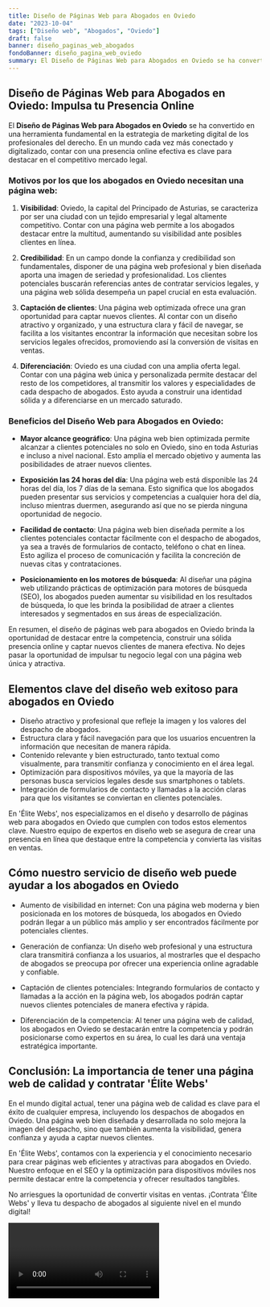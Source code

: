 ```yaml
---
title: Diseño de Páginas Web para Abogados en Oviedo
date: "2023-10-04"
tags: ["Diseño web", "Abogados", "Oviedo"]
draft: false
banner: diseño_paginas_web_abogados
fondoBanner: diseño_pagina_web_oviedo
summary: El Diseño de Páginas Web para Abogados en Oviedo se ha convertido en una herramienta fundamental en la estrategia de marketing digital de los profesionales del derecho. En un mundo cada vez más conectado y digitalizado, contar con una presencia online efectiva es clave para destacar en el competitivo mercado legal.
---
```



## Diseño de Páginas Web para Abogados en Oviedo: Impulsa tu Presencia Online

El **Diseño de Páginas Web para Abogados en Oviedo** se ha convertido en una herramienta fundamental en la estrategia de marketing digital de los profesionales del derecho. En un mundo cada vez más conectado y digitalizado, contar con una presencia online efectiva es clave para destacar en el competitivo mercado legal.

### Motivos por los que los abogados en Oviedo necesitan una página web:

1. **Visibilidad**: Oviedo, la capital del Principado de Asturias, se caracteriza por ser una ciudad con un tejido empresarial y legal altamente competitivo. Contar con una página web permite a los abogados destacar entre la multitud, aumentando su visibilidad ante posibles clientes en línea.

2. **Credibilidad**: En un campo donde la confianza y credibilidad son fundamentales, disponer de una página web profesional y bien diseñada aporta una imagen de seriedad y profesionalidad. Los clientes potenciales buscarán referencias antes de contratar servicios legales, y una página web sólida desempeña un papel crucial en esta evaluación.

3. **Captación de clientes**: Una página web optimizada ofrece una gran oportunidad para captar nuevos clientes. Al contar con un diseño atractivo y organizado, y una estructura clara y fácil de navegar, se facilita a los visitantes encontrar la información que necesitan sobre los servicios legales ofrecidos, promoviendo así la conversión de visitas en ventas.

4. **Diferenciación**: Oviedo es una ciudad con una amplia oferta legal. Contar con una página web única y personalizada permite destacar del resto de los competidores, al transmitir los valores y especialidades de cada despacho de abogados. Esto ayuda a construir una identidad sólida y a diferenciarse en un mercado saturado.

### Beneficios del Diseño Web para Abogados en Oviedo:

- **Mayor alcance geográfico**: Una página web bien optimizada permite alcanzar a clientes potenciales no solo en Oviedo, sino en toda Asturias e incluso a nivel nacional. Esto amplía el mercado objetivo y aumenta las posibilidades de atraer nuevos clientes.

- **Exposición las 24 horas del día**: Una página web está disponible las 24 horas del día, los 7 días de la semana. Esto significa que los abogados pueden presentar sus servicios y competencias a cualquier hora del día, incluso mientras duermen, asegurando así que no se pierda ninguna oportunidad de negocio.

- **Facilidad de contacto**: Una página web bien diseñada permite a los clientes potenciales contactar fácilmente con el despacho de abogados, ya sea a través de formularios de contacto, teléfono o chat en línea. Esto agiliza el proceso de comunicación y facilita la concreción de nuevas citas y contrataciones.

- **Posicionamiento en los motores de búsqueda**: Al diseñar una página web utilizando prácticas de optimización para motores de búsqueda (SEO), los abogados pueden aumentar su visibilidad en los resultados de búsqueda, lo que les brinda la posibilidad de atraer a clientes interesados y segmentados en sus áreas de especialización.

En resumen, el diseño de páginas web para abogados en Oviedo brinda la oportunidad de destacar entre la competencia, construir una sólida presencia online y captar nuevos clientes de manera efectiva. No dejes pasar la oportunidad de impulsar tu negocio legal con una página web única y atractiva.

<GifSeo />

<Cta />

## Elementos clave del diseño web exitoso para abogados en Oviedo

- Diseño atractivo y profesional que refleje la imagen y los valores del despacho de abogados.
- Estructura clara y fácil navegación para que los usuarios encuentren la información que necesitan de manera rápida.
- Contenido relevante y bien estructurado, tanto textual como visualmente, para transmitir confianza y conocimiento en el área legal.
- Optimización para dispositivos móviles, ya que la mayoría de las personas busca servicios legales desde sus smartphones o tablets.
- Integración de formularios de contacto y llamadas a la acción claras para que los visitantes se conviertan en clientes potenciales.

En 'Élite Webs', nos especializamos en el diseño y desarrollo de páginas web para abogados en Oviedo que cumplen con todos estos elementos clave. Nuestro equipo de expertos en diseño web se asegura de crear una presencia en línea que destaque entre la competencia y convierta las visitas en ventas.

## Cómo nuestro servicio de diseño web puede ayudar a los abogados en Oviedo

- Aumento de visibilidad en internet: Con una página web moderna y bien posicionada en los motores de búsqueda, los abogados en Oviedo podrán llegar a un público más amplio y ser encontrados fácilmente por potenciales clientes.

- Generación de confianza: Un diseño web profesional y una estructura clara transmitirá confianza a los usuarios, al mostrarles que el despacho de abogados se preocupa por ofrecer una experiencia online agradable y confiable.

- Captación de clientes potenciales: Integrando formularios de contacto y llamadas a la acción en la página web, los abogados podrán captar nuevos clientes potenciales de manera efectiva y rápida.

- Diferenciación de la competencia: Al tener una página web de calidad, los abogados en Oviedo se destacarán entre la competencia y podrán posicionarse como expertos en su área, lo cual les dará una ventaja estratégica importante.

## Conclusión: La importancia de tener una página web de calidad y contratar 'Élite Webs'

En el mundo digital actual, tener una página web de calidad es clave para el éxito de cualquier empresa, incluyendo los despachos de abogados en Oviedo. Una página web bien diseñada y desarrollada no solo mejora la imagen del despacho, sino que también aumenta la visibilidad, genera confianza y ayuda a captar nuevos clientes.

En 'Élite Webs', contamos con la experiencia y el conocimiento necesario para crear páginas web eficientes y atractivas para abogados en Oviedo. Nuestro enfoque en el SEO y la optimización para dispositivos móviles nos permite destacar entre la competencia y ofrecer resultados tangibles.

No arriesgues la oportunidad de convertir visitas en ventas. ¡Contrata 'Élite Webs' y lleva tu despacho de abogados al siguiente nivel en el mundo digital!

<Video />

<CtaBot job="Abogados" city="Oviedo" />

<Gmaps query="Oviedo+españa+maps" />
